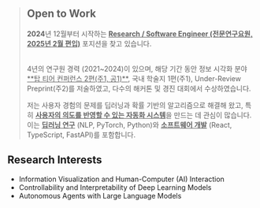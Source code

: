 > ## Open to Work
>
> **2024**년 12월부터 시작하는 <u>**Research / Software Engineer (전문연구요원, 2025년 2월 편입)**</u> 포지션을 찾고 있습니다.
>
> <br />
> 4년의 연구원 경력 (2021~2024)이 있으며, 해당 기간 동안 정보 시각화 분야 <u>**탑 티어 컨퍼런스 2편(주1, 공1)**</u>, 국내 학술지 1편(주1), Under-Review Preprint(주2)를 저술하였고, 다수의 해커톤 및 경진 대회에서 수상하였습니다.
> <br />
>
> 저는 사용자 경험의 문제를 딥러닝과 확률 기반의 알고리즘으로 해결해 왔고, 특히 <u>**사용자의 의도를 반영할 수 있는 자동화 시스템**</u>을 만드는 데 관심이 많습니다. 이는 <u>**딥러닝 연구**</u> (NLP, PyTorch, Python)와 <u>**소프트웨어 개발**</u> (React, TypeScript, FastAPI)를 포함합니다. 

## Research Interests
- Information Visualization and Human-Computer (AI) Interaction
- Controllability and Interpretability of Deep Learning Models
- Autonomous Agents with Large Language Models